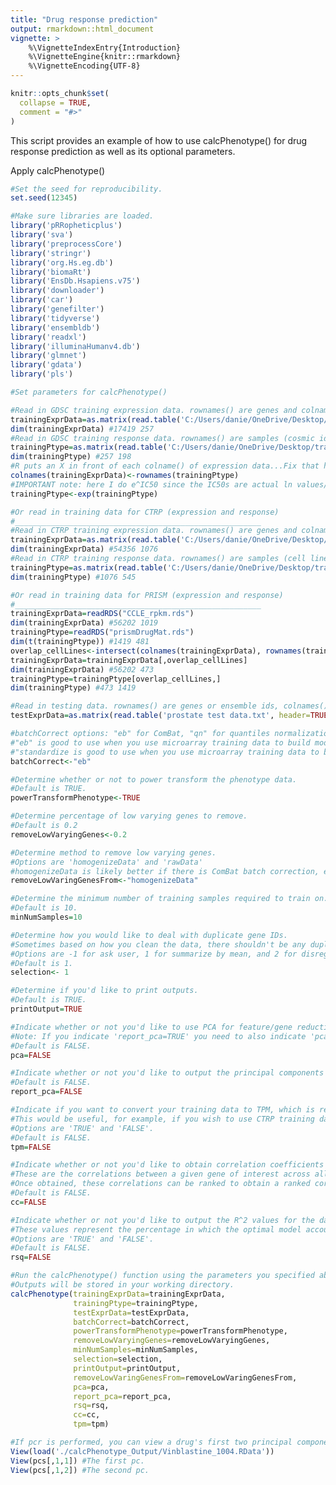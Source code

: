 ---
title: "Drug response prediction"
output: rmarkdown::html_document
vignette: >
    %\VignetteIndexEntry{Introduction}
    %\VignetteEngine{knitr::rmarkdown}
    %\VignetteEncoding{UTF-8}
---
  
```{r, include = FALSE}
knitr::opts_chunk$set(
  collapse = TRUE,
  comment = "#>"
)
```

This script provides an example of how to use calcPhenotype() for drug response prediction as well as its optional parameters. 

Apply calcPhenotype()
```{r}
#Set the seed for reproducibility. 
set.seed(12345)

#Make sure libraries are loaded. 
library('pRRopheticplus')
library('sva')
library('preprocessCore')
library('stringr')
library('org.Hs.eg.db')
library('biomaRt')
library('EnsDb.Hsapiens.v75')
library('downloader')
library('car')
library('genefilter')
library('tidyverse')
library('ensembldb')
library('readxl')
library('illuminaHumanv4.db')
library('glmnet')
library('gdata')
library('pls') 

#Set parameters for calcPhenotype()

#Read in GDSC training expression data. rownames() are genes and colnames() are samples (cosmic ids).
trainingExprData=as.matrix(read.table('C:/Users/danie/OneDrive/Desktop//train data/GDSC_Expression_Matrix.txt', header=TRUE, row.names=1))
dim(trainingExprData) #17419 257 
#Read in GDSC training response data. rownames() are samples (cosmic ids), colnames() are drugs.
trainingPtype=as.matrix(read.table('C:/Users/danie/OneDrive/Desktop/train data/GDSC_Response_Matrix.txt', header=TRUE, row.names=1))
dim(trainingPtype) #257 198
#R puts an X in front of each colname() of expression data...Fix that here so that cell line data is the same for both matrices.
colnames(trainingExprData)<-rownames(trainingPtype)
#IMPORTANT note: here I do e^IC50 since the IC50s are actual ln values/log transformed already, and the calcPhenotype function Paul has will do a power transformation (I assumed it would be better to not have both transformations)
trainingPtype<-exp(trainingPtype) 

#Or read in training data for CTRP (expression and response)
#_______________________________________________________
#Read in CTRP training expression data. rownames() are genes and colnames() are samples (cell lines).
trainingExprData=as.matrix(read.table('C:/Users/danie/OneDrive/Desktop/train data/CTRP_Expression_Matrix.txt', header=TRUE, row.names=1))
dim(trainingExprData) #54356 1076
#Read in CTRP training response data. rownames() are samples (cell lines, cosmic ids), colnames() are drugs.
trainingPtype=as.matrix(read.table('C:/Users/danie/OneDrive/Desktop/train data/CTRP_Response_Matrix.txt', header=TRUE, row.names=1))
dim(trainingPtype) #1076 545 

#Or read in training data for PRISM (expression and response)
#_______________________________________________________
trainingExprData=readRDS("CCLE_rpkm.rds")
dim(trainingExprData) #56202 1019
trainingPtype=readRDS("prismDrugMat.rds")
dim(t(trainingPtype)) #1419 481 
overlap_cellLines<-intersect(colnames(trainingExprData), rownames(trainingPtype))
trainingExprData=trainingExprData[,overlap_cellLines]
dim(trainingExprData) #56202 473
trainingPtype=trainingPtype[overlap_cellLines,]
dim(trainingPtype) #473 1419

#Read in testing data. rownames() are genes or ensemble ids, colnames() are samples.
testExprData=as.matrix(read.table('prostate test data.txt', header=TRUE, row.names=1))

#batchCorrect options: "eb" for ComBat, "qn" for quantiles normalization, "standardize", or "none"
#"eb" is good to use when you use microarray training data to build models on microarray testing data; or, bulk RNAseq training data to build models on bulk RNAseq testing data.
#"standardize is good to use when you use microarray training data to build models on RNA-seq testing data. 
batchCorrect<-"eb"

#Determine whether or not to power transform the phenotype data. 
#Default is TRUE. 
powerTransformPhenotype<-TRUE

#Determine percentage of low varying genes to remove. 
#Default is 0.2  
removeLowVaryingGenes<-0.2

#Determine method to remove low varying genes.
#Options are 'homogenizeData' and 'rawData'
#homogenizeData is likely better if there is ComBat batch correction, else, rawData.
removeLowVaringGenesFrom<-"homogenizeData"

#Determine the minimum number of training samples required to train on. 
#Default is 10.
minNumSamples=10

#Determine how you would like to deal with duplicate gene IDs. 
#Sometimes based on how you clean the data, there shouldn't be any duplicates to deal with. 
#Options are -1 for ask user, 1 for summarize by mean, and 2 for disregard duplicates
#Default is 1. 
selection<- 1

#Determine if you'd like to print outputs.
#Default is TRUE. 
printOutput=TRUE

#Indicate whether or not you'd like to use PCA for feature/gene reduction. Options are 'TRUE' and 'FALSE'.
#Note: If you indicate 'report_pca=TRUE' you need to also indicate 'pca=TRUE'
#Default is FALSE.
pca=FALSE

#Indicate whether or not you'd like to output the principal components for each drug/model. Options are 'TRUE' and 'FALSE'.
#Default is FALSE.
report_pca=FALSE

#Indicate if you want to convert your training data to TPM, which is recommended if your testing data is measured in TPM. 
#This would be useful, for example, if you wish to use CTRP training data, which is measured in RPKM.
#Options are 'TRUE' and 'FALSE'.
#Default is FALSE.
tpm=FALSE

#Indicate whether or not you'd like to obtain correlation coefficients for biomarker discovery. 
#These are the correlations between a given gene of interest across all samples vs. a given drug response across samples.
#Once obtained, these correlations can be ranked to obtain a ranked correlation to determine highly correlated drug-gene associations.
#Default is FALSE.
cc=FALSE

#Indicate whether or not you'd like to output the R^2 values for the data you train on from true and predicted values. 
#These values represent the percentage in which the optimal model accounts for the variance in the training data.
#Options are 'TRUE' and 'FALSE'.
#Default is FALSE.
rsq=FALSE

#Run the calcPhenotype() function using the parameters you specified above. 
#Outputs will be stored in your working directory. 
calcPhenotype(trainingExprData=trainingExprData,
              trainingPtype=trainingPtype,
              testExprData=testExprData,
              batchCorrect=batchCorrect,
              powerTransformPhenotype=powerTransformPhenotype,
              removeLowVaryingGenes=removeLowVaryingGenes,
              minNumSamples=minNumSamples,
              selection=selection,
              printOutput=printOutput,
              removeLowVaringGenesFrom=removeLowVaringGenesFrom,
              pca=pca, 
              report_pca=report_pca,
              rsq=rsq,
              cc=cc,
              tpm=tpm)

#If pcr is performed, you can view a drug's first two principal components using the code below. 
View(load('./calcPhenotype_Output/Vinblastine_1004.RData'))
View(pcs[,1,1]) #The first pc. 
View(pcs[,1,2]) #The second pc. 
```